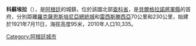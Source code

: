 {{Coord|26|56|S|60|58|W|display=title}}

'''科蘇埃拉'''（{{lang-es|Corzuela}}），是[[阿根廷|阿根廷]]的城鎮，位於該國北部[[查科省|查科省]]，是[[貝爾格拉諾將軍縣|貝爾格拉諾將軍縣]]的首府，分別距離[[羅克薩恩斯培尼亞總統城|羅克薩恩斯培尼亞總統城]]和[[雷西斯滕西亞|雷西斯滕西亞]]70公里和230公里，始建於1921年7月11日，海拔高度95米，2010年人口10,335。

{{Argentina-geo-stub}}
[[Category:阿根廷城市|Category:阿根廷城市]]